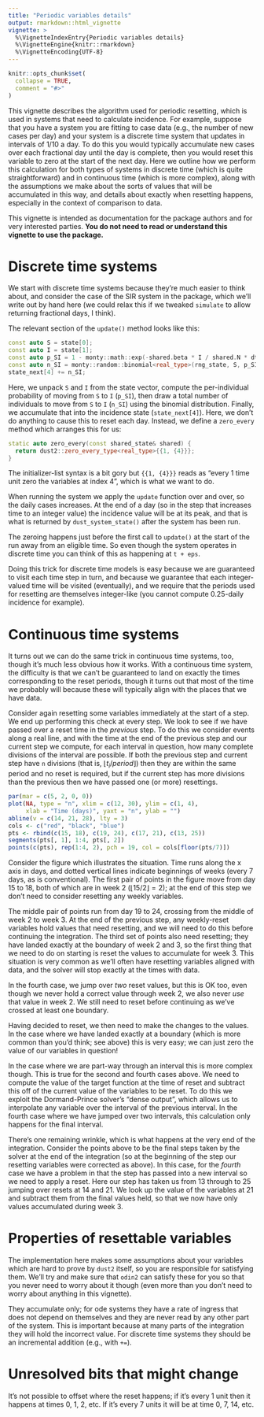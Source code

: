 ```yaml
---
title: "Periodic variables details"
output: rmarkdown::html_vignette
vignette: >
  %\VignetteIndexEntry{Periodic variables details}
  %\VignetteEngine{knitr::rmarkdown}
  %\VignetteEncoding{UTF-8}
---
```


```r
knitr::opts_chunk$set(
  collapse = TRUE,
  comment = "#>"
)
```

This vignette describes the algorithm used for periodic resetting, which is used in systems that need to calculate incidence.  For example, suppose that you have a system you are fitting to case data (e.g., the number of new cases per day) and your system is a discrete time system that updates in intervals of 1/10 a day.  To do this you would typically accumulate new cases over each fractional day until the day is complete, then you would reset this variable to zero at the start of the next day.  Here we outline how we perform this calculation for both types of systems in discrete time (which is quite straightforward) and in continuous time (which is more complex), along with the assumptions we make about the sorts of values that will be accumulated in this way, and details about exactly when resetting happens, especially in the context of comparison to data.

This vignette is intended as documentation for the package authors and for very interested parties.  **You do not need to read or understand this vignette to use the package.**

# Discrete time systems

We start with discrete time systems because they're much easier to think about, and consider the case of the SIR system in the package, which we'll write out by hand here (we could relax this if we tweaked `simulate` to allow returning fractional days, I think).

The relevant section of the `update()` method looks like this:

```c++
const auto S = state[0];
const auto I = state[1];
const auto p_SI = 1 - monty::math::exp(-shared.beta * I / shared.N * dt);
const auto n_SI = monty::random::binomial<real_type>(rng_state, S, p_SI);
state_next[4] += n_SI;
```

Here, we unpack `S` and `I` from the state vector, compute the per-individual probability of moving from `S` to `I` (`p_SI`), then draw a total number of individuals to move from `S` to `I` (`n_SI`) using the binomial distribution.  Finally, we accumulate that into the incidence state (`state_next[4]`).  Here, we don't do anything to cause this to reset each day.  Instead, we define a `zero_every` method which arranges this for us:

```c++
static auto zero_every(const shared_state& shared) {
  return dust2::zero_every_type<real_type>{{1, {4}}};
}
```

The initializer-list syntax is a bit gory but `{{1, {4}}}` reads as "every 1 time unit zero the variables at index 4", which is what we want to do.

When running the system we apply the `update` function over and over, so the daily cases increases.  At the end of a day (so in the step that increases time to an integer value) the incidence value will be at its peak, and that is what is returned by `dust_system_state()` after the system has been run.

The zeroing happens just before the first call to `update()` at the start of the run away from an eligible time. So even though the system operates in discrete time you can think of this as happening at `t + eps`.

Doing this trick for discrete time models is easy because we are guaranteed to visit each time step in turn, and because we guarantee that each integer-valued time will be visited (eventually), and we require that the periods used for resetting are themselves integer-like (you cannot compute 0.25-daily incidence for example).

# Continuous time systems

It turns out we can do the same trick in continuous time systems, too, though it's much less obvious how it works. With a continuous time system, the difficulty is that we can't be guaranteed to land on exactly the times corresponding to the reset periods, though it turns out that most of the time we probably will because these will typically align with the places that we have data.

Consider again resetting some variables immediately at the start of a step. We end up performing this check at every step.  We look to see if we have passed over a reset time in the *previous* step.  To do this we consider events along a real line, and with the time at the end of the previous step and our current step we compute, for each interval in question, how many complete divisions of the interval are possible.  If both the previous step and current step have `n` divisions (that is, $\lfloor t_i / period \rfloor$) then they are within the same period and no reset is required, but if the current step has more divisions than the previous then we have passed one (or more) resettings.

```r
par(mar = c(5, 2, 0, 0))
plot(NA, type = "n", xlim = c(12, 30), ylim = c(1, 4),
     xlab = "Time (days)", yaxt = "n", ylab = "")
abline(v = c(14, 21, 28), lty = 3)
cols <- c("red", "black", "blue")
pts <- rbind(c(15, 18), c(19, 24), c(17, 21), c(13, 25))
segments(pts[, 1], 1:4, pts[, 2])
points(c(pts), rep(1:4, 2), pch = 19, col = cols[floor(pts/7)])
```

Consider the figure which illustrates the situation.  Time runs along the x axis in days, and dotted vertical lines indicate beginnings of weeks (every 7 days, as is conventional).  The first pair of points in the figure move from day 15 to 18, both of which are in week 2 ($\lfloor 15 / 2 \rfloor = 2$); at the end of this step we don't need to consider resetting any weekly variables.

The middle pair of points run from day 19 to 24, crossing from the middle of week 2 to week 3.  At the end of the previous step, any weekly-reset variables hold values that need resetting, and we will need to do this before continuing the integration.  The third set of points also need resetting; they have landed exactly at the boundary of week 2 and 3, so the first thing that we need to do on starting is reset the values to accumulate for week 3.  This situation is very common as we'll often have resetting variables aligned with data, and the solver will stop exactly at the times with data.

In the fourth case, we jump over *two* reset values, but this is OK too, even though we never hold a correct value through week 2, we also never *use* that value in week 2.  We still need to reset before continuing as we've crossed at least one boundary.

Having decided to reset, we then need to make the changes to the values.  In the case where we have landed exactly at a boundary (which is more common than you'd think; see above) this is very easy; we can just zero the value of our variables in question!

In the case where we are part-way through an interval this is more complex though.  This is true for the second and fourth cases above.  We need to compute the value of the target function at the time of reset and subtract this off of the current value of the variables to be reset.  To do this we exploit the Dormand-Prince solver's "dense output", which allows us to interpolate any variable over the interval of the previous interval.  In the fourth case where we have jumped over two intervals, this calculation only happens for the final interval.

There's one remaining wrinkle, which is what happens at the very end of the integration.  Consider the points above to be the final steps taken by the solver at the end of the integration (so at the beginning of the step our resetting variables were corrected as above).  In this case, for the *fourth* case we have a problem in that the step has passed into a new interval so we need to apply a reset.  Here our step has taken us from 13 through to 25 jumping over resets at 14 and 21.  We look up the value of the variables at 21 and subtract them from the final values held, so that we now have only values accumulated during week 3.

# Properties of resettable variables

The implementation here makes some assumptions about your variables which are hard to prove by `dust2` itself, so you are responsible for satisfying them.  We'll try and make sure that `odin2` can satisfy these for you so that you never need to worry about it though (even more than you don't need to worry about anything in this vignette).

They accumulate only; for ode systems they have a rate of ingress that does not depend on themselves and they are never read by any other part of the system.  This is important because at many parts of the integration they will hold the incorrect value.  For discrete time systems they should be an incremental addition (e.g., with `+=`).

# Unresolved bits that might change

It's not possible to offset where the reset happens; if it's every 1 unit then it happens at times 0, 1, 2, etc. If it's every 7 units it will be at time 0, 7, 14, etc.
